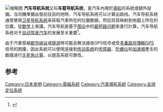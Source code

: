 [[File:Gosmore_in_berlin_with_winCE_on_transonic_6000.jpg|缩略图]]
'''汽车导航系统'''又叫'''车载导航系统'''，是汽车內用於[[導航|導航]]的系統或額外設備。当司機準備出發前往目的地時，汽车导航系统可以计算出路线。汽车导航系统通常使用[[卫星导航系统|卫星导航系统]]来获取汽車所在的位置数据，然后将其映射到地圖上所在的位置。從[[数学|数学]]上來講，汽车导航是基于[[图论|图论]]中的[[最短路问题|最短路问题]]來進行計算。汽车导航系统对于[[自動駕駛汽車|自动驾驶汽车]]的发展至关重要<ref>{{Cite journal|title=The key technology toward the self-driving car|last=Zhao|first=Jianfeng|last2=Liang|first2=Bodong|date=2018-01-02|journal=International Journal of Intelligent Unmanned Systems|issue=1|doi=10.1108/IJIUS-08-2017-0008|volume=6|pages=2–20|language=en|issn=2049-6427|last3=Chen|first3=Qiuxia|subscription=free}}</ref>。

由于汽車穿越[[都市峽谷|都市峽谷]]或[[隧道|隧道]]時可能会無法接收GPS信号或受[[多重路徑傳輸|多重路徑傳輸]]GPS信号的困擾，因此系統可以使用连接到[[动力总成|传动系统]]的[[传感器|传感器]]、[[陀螺仪|陀螺仪]]和[[加速規|加速規]]產生的数据进行[[航位推測法|无死角计算]]，以提高系統可靠性。 

== 参考 ==
{{Reflist|2}}

{{汽車內裝配件}}
[[Category:日本发明|Category:日本发明]]
[[Category:電腦系統|Category:電腦系統]]
[[Category:汽車導航系統|Category:汽車導航系統]]
[[Category:全球定位系统|Category:全球定位系统]]